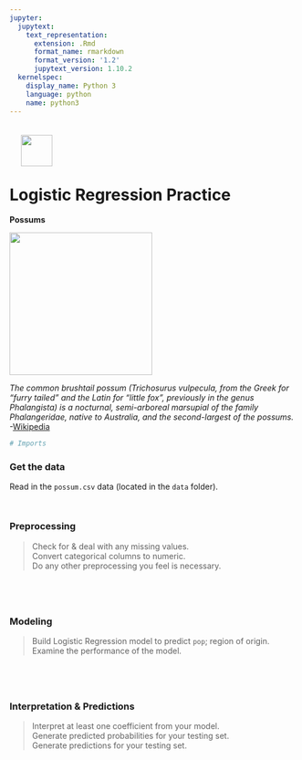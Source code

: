 ```yaml
---
jupyter:
  jupytext:
    text_representation:
      extension: .Rmd
      format_name: rmarkdown
      format_version: '1.2'
      jupytext_version: 1.10.2
  kernelspec:
    display_name: Python 3
    language: python
    name: python3
---
```


<img src="https://maltem.com/wp-content/uploads/2020/04/LOGO_MALTEM.png" style="float: left; margin: 20px; height: 55px">

<br>
<br>
<br>
<br>

# Logistic Regression Practice
**Possums**

<img src="./images/pos2.jpg" style="height: 250px">

*The common brushtail possum (Trichosurus vulpecula, from the Greek for "furry tailed" and the Latin for "little fox", previously in the genus Phalangista) is a nocturnal, semi-arboreal marsupial of the family Phalangeridae, native to Australia, and the second-largest of the possums.* -[Wikipedia](https://en.wikipedia.org/wiki/Common_brushtail_possum)

```python
# Imports

```

### Get the data

Read in the `possum.csv` data (located in the `data` folder).

```python

```

```python

```

### Preprocessing

> Check for & deal with any missing values.  
Convert categorical columns to numeric.  
Do any other preprocessing you feel is necessary.

```python

```

```python

```

```python

```

```python

```

### Modeling

> Build Logistic Regression model to predict `pop`; region of origin.  
Examine the performance of the model.

```python

```

```python

```

```python

```

```python

```

### Interpretation & Predictions

> Interpret at least one coefficient from your model.  
> Generate predicted probabilities for your testing set.  
> Generate predictions for your testing set.

```python

```

```python

```

```python

```

```python

```
